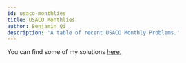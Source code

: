 ```yaml
---
id: usaco-monthlies
title: USACO Monthlies
author: Benjamin Qi
description: 'A table of recent USACO Monthly Problems.'
---
```


You can find some of my solutions [here.](https://github.com/bqi343/USACO/tree/master/Contests/USACO%20Solutions)

<DivisionList division="Bronze"/>